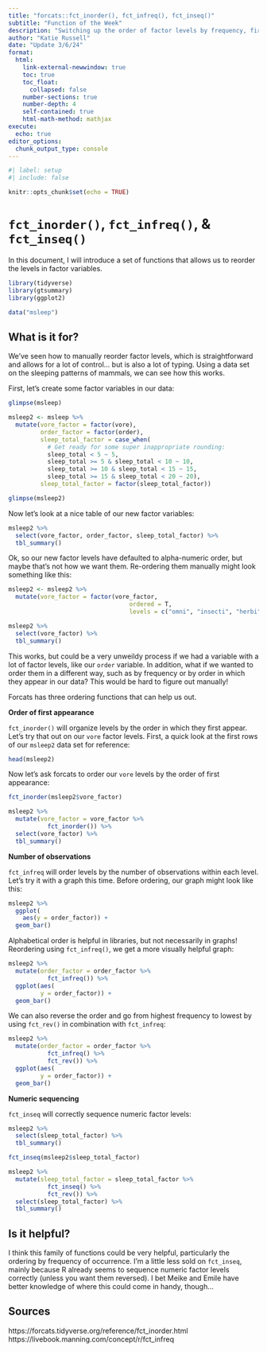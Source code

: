 ```yaml
---
title: "forcats::fct_inorder(), fct_infreq(), fct_inseq()"
subtitle: "Function of the Week"
description: "Switching up the order of factor levels by frequency, first appearance, or numeric sequence"
author: "Katie Russell"
date: "Update 3/6/24"
format: 
  html:
    link-external-newwindow: true
    toc: true
    toc_float:
      collapsed: false
    number-sections: true
    number-depth: 4
    self-contained: true
    html-math-method: mathjax
execute:
  echo: true
editor_options: 
  chunk_output_type: console
---
```



```r

#| label: setup
#| include: false

knitr::opts_chunk$set(echo = TRUE)
```

# `fct_inorder()`, `fct_infreq()`, & `fct_inseq()`

In this document, I will introduce a set of functions that allows us to reorder the levels in factor variables.

```r
library(tidyverse)
library(gtsummary)
library(ggplot2)

data("msleep")
```

## What is it for?

We've seen how to manually reorder factor levels, which is straightforward and allows for a lot of control... but is also a lot of typing. Using a data set on the sleeping patterns of mammals, we can see how this works.  

First, let's create some factor variables in our data:

```r
glimpse(msleep)

msleep2 <- msleep %>% 
  mutate(vore_factor = factor(vore),
         order_factor = factor(order),
         sleep_total_factor = case_when(
           # Get ready for some super inappropriate rounding:
           sleep_total < 5 ~ 5,
           sleep_total >= 5 & sleep_total < 10 ~ 10,
           sleep_total >= 10 & sleep_total < 15 ~ 15,
           sleep_total >= 15 & sleep_total < 20 ~ 20),
         sleep_total_factor = factor(sleep_total_factor))

glimpse(msleep2)

```

Now let's look at a nice table of our new factor variables:

```r
msleep2 %>% 
  select(vore_factor, order_factor, sleep_total_factor) %>% 
  tbl_summary()
```

Ok, so our new factor levels have defaulted to alpha-numeric order, but maybe that's not how we want them. Re-ordering them manually might look something like this:

```r
msleep2 <- msleep2 %>% 
  mutate(vore_factor = factor(vore_factor,
                                  ordered = T,
                                  levels = c("omni", "insecti", "herbi", "carni")))

msleep2 %>% 
  select(vore_factor) %>% 
  tbl_summary()

```

This works, but could be a very unweildy process if we had a variable with a lot of factor levels, like our `order` variable. In addition, what if we wanted to order them in a different way, such as by frequency or by order in which they appear in our data? This would be hard to figure out manually!

Forcats has three ordering functions that can help us out.

**Order of first appearance**

`fct_inorder()` will organize levels by the order in which they first appear. Let's try that out on our `vore` factor levels. First, a quick look at the first rows of our `msleep2` data set for reference:

```r
head(msleep2)
```

Now let's ask forcats to order our `vore` levels by the order of first appearance:


```r
fct_inorder(msleep2$vore_factor)

msleep2 %>% 
  mutate(vore_factor = vore_factor %>% 
           fct_inorder()) %>% 
  select(vore_factor) %>% 
  tbl_summary()

```

**Number of observations**  

`fct_infreq` will order levels by the number of observations within each level. Let's try it with a graph this time. Before ordering, our graph might look like this:

```r
msleep2 %>% 
  ggplot(
    aes(y = order_factor)) +
  geom_bar()
```

Alphabetical order is helpful in libraries, but not necessarily in graphs! Reordering using `fct_infreq()`, we get a more visually helpful graph:

```r
msleep2 %>% 
  mutate(order_factor = order_factor %>% 
           fct_infreq()) %>% 
  ggplot(aes(
         y = order_factor)) +
  geom_bar()
```

We can also reverse the order and go from highest frequency to lowest by using `fct_rev()` in combination with `fct_infreq`:

```r
msleep2 %>% 
  mutate(order_factor = order_factor %>% 
           fct_infreq() %>% 
           fct_rev()) %>% 
  ggplot(aes(
         y = order_factor)) +
  geom_bar()
```

**Numeric sequencing**  

`fct_inseq` will correctly sequence numeric factor levels:

```r
msleep2 %>% 
  select(sleep_total_factor) %>% 
  tbl_summary()

fct_inseq(msleep2$sleep_total_factor)

msleep2 %>% 
  mutate(sleep_total_factor = sleep_total_factor %>% 
           fct_inseq() %>% 
           fct_rev()) %>% 
  select(sleep_total_factor) %>% 
  tbl_summary()
```


## Is it helpful?

I think this family of functions could be very helpful, particularly the ordering by frequency of occurrence. I'm a little less sold on `fct_inseq`, mainly because R already seems to sequence numeric factor levels correctly (unless you want them reversed). I bet Meike and Emile have better knowledge of where this could come in handy, though...


## Sources
https://forcats.tidyverse.org/reference/fct_inorder.html  
https://livebook.manning.com/concept/r/fct_infreq
